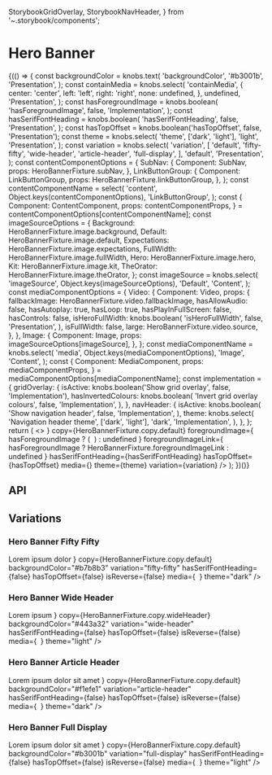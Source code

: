   StorybookGridOverlay,
  StorybookNavHeader,
} from '~.storybook/components';

<Meta title="Components/HeroBanner" component={HeroBanner} />

# Hero Banner

<Canvas>
  <Story name="Base component">
    {(() => {
      const backgroundColor = knobs.text(
        'backgroundColor',
        '#b3001b',
        'Presentation',
      );
      const containMedia = knobs.select(
        'containMedia',
        {
          center: 'center',
          left: 'left',
          right: 'right',
          none: undefined,
        },
        undefined,
        'Presentation',
      );
      const hasForegroundImage = knobs.boolean(
        'hasForegroundImage',
        false,
        'Implementation',
      );
      const hasSerifFontHeading = knobs.boolean(
        'hasSerifFontHeading',
        false,
        'Presentation',
      );
      const hasTopOffset = knobs.boolean('hasTopOffset', false, 'Presentation');
      const theme = knobs.select(
        'theme',
        ['dark', 'light'],
        'light',
        'Presentation',
      );
      const variation = knobs.select(
        'variation',
        [
          'default',
          'fifty-fifty',
          'wide-header',
          'article-header',
          'full-display',
        ],
        'default',
        'Presentation',
      );
      const contentComponentOptions = {
        SubNav: {
          Component: SubNav,
          props: HeroBannerFixture.subNav,
        },
        LinkButtonGroup: {
          Component: LinkButtonGroup,
          props: HeroBannerFixture.linkButtonGroup,
        },
      };
      const contentComponentName = select(
        'content',
        Object.keys(contentComponentOptions),
        'LinkButtonGroup',
      );
      const {
        Component: ContentComponent,
        props: contentComponentProps,
      } = contentComponentOptions[contentComponentName];
      const imageSourceOptions = {
        Background: HeroBannerFixture.image.background,
        Default: HeroBannerFixture.image.default,
        Expectations: HeroBannerFixture.image.expectations,
        FullWidth: HeroBannerFixture.image.fullWidth,
        Hero: HeroBannerFixture.image.hero,
        Kit: HeroBannerFixture.image.kit,
        TheOrator: HeroBannerFixture.image.theOrator,
      };
      const imageSource = knobs.select(
        'imageSource',
        Object.keys(imageSourceOptions),
        'Default',
        'Content',
      );
      const mediaComponentOptions = {
        Video: {
          Component: Video,
          props: {
            fallbackImage: HeroBannerFixture.video.fallbackImage,
            hasAllowAudio: false,
            hasAutoplay: true,
            hasLoop: true,
            hasPlayInFullScreen: false,
            hasControls: false,
            isHeroFullWidth: knobs.boolean(
              'isHeroFullWidth',
              false,
              'Presentation',
            ),
            isFullWidth: false,
            large: HeroBannerFixture.video.source,
          },
        },
        Image: {
          Component: Image,
          props: imageSourceOptions[imageSource],
        },
      };
      const mediaComponentName = knobs.select(
        'media',
        Object.keys(mediaComponentOptions),
        'Image',
        'Content',
      );
      const {
        Component: MediaComponent,
        props: mediaComponentProps,
      } = mediaComponentOptions[mediaComponentName];
      const implementation = {
        gridOverlay: {
          isActive: knobs.boolean('Show grid overlay', false, 'Implementation'),
          hasInvertedColours: knobs.boolean(
            'Invert grid overlay colours',
            false,
            'Implementation',
          ),
        },
        navHeader: {
          isActive: knobs.boolean(
            'Show navigation header',
            false,
            'Implementation',
          ),
          theme: knobs.select(
            'Navigation header theme',
            ['dark', 'light'],
            'dark',
            'Implementation',
          ),
        },
      };
      return (
        <>
          <StorybookNavHeader
            theme={implementation.navHeader.theme}
            isActive={implementation.navHeader.isActive}
          />
          <HeroBanner
            backgroundColor={backgroundColor}
            containMedia={containMedia}
            content={
              <ContentComponent {...contentComponentProps} theme={theme} />
            }
            copy={HeroBannerFixture.copy.default}
            foregroundImage={
              hasForegroundImage ? (
                <Image
                  altText={HeroBannerFixture.image.foreground.altText}
                  large={HeroBannerFixture.image.foreground.large}
                  medium={HeroBannerFixture.image.foreground.medium}
                  small={HeroBannerFixture.image.foreground.small}
                />
              ) : undefined
            }
            foregroundImageLink={
              hasForegroundImage
                ? HeroBannerFixture.foregroundImageLink
                : undefined
            }
            hasSerifFontHeading={hasSerifFontHeading}
            hasTopOffset={hasTopOffset}
            media={<MediaComponent {...mediaComponentProps} theme={theme} />}
            theme={theme}
            variation={variation}
          />
          <StorybookGridOverlay
            isActive={implementation.gridOverlay.isActive}
            hasInvertedColours={implementation.gridOverlay.hasInvertedColours}
          />
        </>
      );
    })()}
  </Story>
</Canvas>

## API

<ArgsTable of={HeroBanner} />

## Variations

### Hero Banner Fifty Fifty

<Canvas>
  <Story name="Hero Banner Fifty Fifty">
    <HeroBanner
      content={
        <Hyperlink
          style="External Button Link"
          theme="dark"
          title="Hyperlink Title"
          url="/"
        >
          Lorem ipsum dolor
        </Hyperlink>
      }
      copy={HeroBannerFixture.copy.default}
      backgroundColor="#b7b8b3"
      variation="fifty-fifty"
      hasSerifFontHeading={false}
      hasTopOffset={false}
      isReverse={false}
      media={
        <Image
          altText={HeroBannerFixture.image.fiftyFifty.altText}
          large={HeroBannerFixture.image.fiftyFifty.large}
          medium={HeroBannerFixture.image.fiftyFifty.medium}
          small={HeroBannerFixture.image.fiftyFifty.small}
        />
      }
      theme="dark"
    />
  </Story>
</Canvas>

### Hero Banner Wide Header

<Canvas>
  <Story name="Hero Banner Wide Header">
    <HeroBanner
      content={
        <Hyperlink
          style="External Button Link"
          theme="light"
          title="Hyperlink Title"
          url="/"
        >
          Lorem ipsum
        </Hyperlink>
      }
      copy={HeroBannerFixture.copy.wideHeader}
      backgroundColor="#443a32"
      variation="wide-header"
      hasSerifFontHeading={false}
      hasTopOffset={false}
      isReverse={false}
      media={
        <Image
          altText={HeroBannerFixture.image.wideHeader.altText}
          large={HeroBannerFixture.image.wideHeader.large}
          medium={HeroBannerFixture.image.wideHeader.medium}
          small={HeroBannerFixture.image.wideHeader.small}
        />
      }
      theme="light"
    />
  </Story>
</Canvas>

### Hero Banner Article Header

<Canvas>
  <Story name="Hero Banner Article Header">
    <HeroBanner
      content={
        <Hyperlink
          style="External Button Link"
          theme="dark"
          title="Hyperlink Title"
          url="/"
        >
          Lorem ipsum dolor sit amet
        </Hyperlink>
      }
      copy={HeroBannerFixture.copy.default}
      backgroundColor="#f1efe1"
      variation="article-header"
      hasSerifFontHeading={false}
      hasTopOffset={false}
      isReverse={false}
      media={
        <Image
          altText={HeroBannerFixture.image.articleHeader.altText}
          large={HeroBannerFixture.image.articleHeader.large}
          medium={HeroBannerFixture.image.articleHeader.medium}
          small={HeroBannerFixture.image.articleHeader.small}
        />
      }
      theme="dark"
    />
  </Story>
</Canvas>

### Hero Banner Full Display

<Canvas>
  <Story name="Hero Banner Full Display">
    <HeroBanner
      content={
        <Hyperlink
          style="External Button Link"
          theme="light"
          title="Hyperlink Title"
          url="/"
        >
          Lorem ipsum dolor sit amet
        </Hyperlink>
      }
      copy={HeroBannerFixture.copy.default}
      backgroundColor="#b3001b"
      variation="full-display"
      hasSerifFontHeading={false}
      hasTopOffset={false}
      isReverse={false}
      media={
        <Image
          altText={HeroBannerFixture.image.default.altText}
          large={HeroBannerFixture.image.default.large}
          medium={HeroBannerFixture.image.default.medium}
          small={HeroBannerFixture.image.default.small}
        />
      }
      theme="light"
    />
  </Story>
</Canvas>
